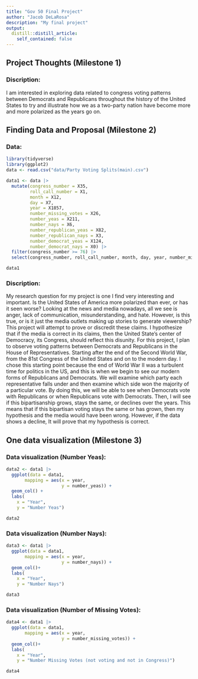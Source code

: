 ```yaml
---
title: "Gov 50 Final Project"
author: "Jacob DeLaRosa"
description: "My final project"
output:
  distill::distill_article:
    self_contained: false
---
```




## Project Thoughts (Milestone 1)

### Discription:
I am interested in exploring data related to congress voting patterns between Democrats and Republicans throughout the history of the United States to try and illustrate how we as a two-party nation have become more and more polarized as the years go on.  


## Finding Data and Proposal (Milestone 2)

### Data:
```r
library(tidyverse)
library(ggplot2)
data <- read.csv("data/Party Voting Splits(main).csv")

```


```r
data1 <- data |>
  mutate(congress_number = X35,
         roll_call_number = X1,
         month = X12,
         day = X7,
         year = X1857,
         number_missing_votes = X26,
         number_yeas = X211,
         number_nays = X6,
         number_republican_yeas = X82,
         number_republican_nays = X3,
         number_democrat_yeas = X124,
         number_democrat_nays = X0) |>
  filter(congress_number >= 76) |>
  select(congress_number, roll_call_number, month, day, year, number_missing_votes, number_yeas, number_nays, number_republican_yeas, number_republican_nays, number_democrat_yeas, number_democrat_nays)

data1
```

### Discription:
My research question for my project is one I find very interesting and important. Is the United States of America more polarized than ever, or has it seen worse? Looking at the news and media nowadays, all we see is anger, lack of communication, misunderstanding, and hate. However, is this true, or is it just the media outlets making up stories to generate viewership? This project will attempt to prove or discredit these claims. I hypothesize that if the media is correct in its claims, then the United State's center of Democracy, its Congress, should reflect this disunity. For this project, I plan to observe voting patterns between Democrats and Republicans in the House of Representatives. Starting after the end of the Second World War, from the 81st Congress of the United States and on to the modern day. I chose this starting point because the end of World War II was a turbulent time for politics in the US, and this is when we begin to see our modern forms of Republicans and Democrats. We will examine which party each representative falls under and then examine which side won the majority of a particular vote. By doing this, we will be able to see when Democrats vote with Republicans or when Republicans vote with Democrats. Then, I will see if this bipartisanship grows, stays the same, or declines over the years. This means that if this bipartisan voting stays the same or has grown, then my hypothesis and the media would have been wrong. However, if the data shows a decline, It will prove that my hypothesis is correct. 


## One data visualization (Milestone 3)

### Data visualization (Number Yeas):
```r
data2 <- data1 |>
  ggplot(data = data1,
       mapping = aes(x = year,
                     y = number_yeas)) +
  geom_col() + 
  labs(
    x = "Year",
    y = "Number Yeas")

data2
```


### Data visualization (Number Nays):
```r
data3 <- data1 |>
  ggplot(data = data1,
       mapping = aes(x = year,
                     y = number_nays)) +
  geom_col()+ 
  labs(
    x = "Year",
    y = "Number Nays") 

data3

```


### Data visualization (Number of Missing Votes):
```r
data4 <- data1 |>
  ggplot(data = data1,
       mapping = aes(x = year,
                     y = number_missing_votes)) +
  geom_col()+ 
  labs(
    x = "Year",
    y = "Number Missing Votes (not voting and not in Congress)") 

data4

```



